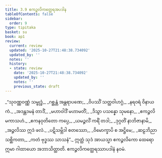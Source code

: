 ```yaml
---
title: 3.9 ဧကဉ္ဇလိကတ္ထေရအပဒါန
tableOfContents: false
sidebar:
  order: 9
type: tipitaka
basket: su
book: ap1
review:
  current: review
  updated: '2025-10-27T21:48:38.734092'
  updated_by: ''
  notes: ''
  history:
  - state: review
    date: '2025-10-27T21:48:38.734092'
    updated_by: ''
    notes: ''
    previous_state: draft
---
```



<ReviewStatus review={frontmatter.review} showDetails={true} />

<HypothesisAnnotation frontmatter={frontmatter} />

<DynamicBreadcrumb />

<Division number="180" book="ap1" e="ch" v="20" p="89">

<Paragraph number="1055" type="verses" book="ap1">
_“သုဝဏ္ဏဝဏ္ဏံ သမ္ဗုဒ္ဓံ,_  
_ဂစ္ဆန္တံ အန္တရာပဏေ;_  
_ဝိပဿိံ သတ္ထဝါဟဂ္ဂံ,_  
_နရဝရံ ဝိနာယကံ._  

</Paragraph>

</Division>
<Division number="181" book="ap1" e="ch" v="20" p="89">

<Paragraph number="1056" type="verses" book="ap1">
_အဒန္တဒမနံ တာဒိံ,_  
_မဟာဝါဒိံ မဟာမတိံ;_  
_ဒိသွာ ပသန္နော သုမနော,_  
_ဧကဉ္ဇလိမကာသဟံ._  

</Paragraph>

</Division>
<Division number="182" book="ap1" e="ch" v="20" p="89">

<Paragraph number="1057" type="verses" book="ap1">
_ဧကနဝုတိတော ကပ္ပေ,_  
_ယမဉ္ဇလိံ ကရိံ တဒါ;_  
_ဒုဂ္ဂတိံ နာဘိဇာနာမိ,_  
_အဉ္ဇလိဿ ဣဒံ ဖလံ._  

</Paragraph>

</Division>
<Division number="183" book="ap1" e="ch" v="20" p="89">

<Paragraph number="1058" type="verses" book="ap1">
_ပဋိသမ္ဘိဒါ စတဿော,_  
_ဝိမောက္ခာပိ စ အဋ္ဌိမေ;_  
_ဆဠဘိညာ သစ္ဆိကတာ,_  
_ကတံ ဗုဒ္ဓဿ သာသနံ”._  

</Paragraph>

<Paragraph number="1059" book="ap1">
ဣတ္ထံ သုဒံ အာယသ္မာ ဧကဉ္ဇလိကော ထေရော ဣမာ ဂါထာယော အဘာသိတ္ထာတိ.

</Paragraph>
</Division>

<Paragraph number="1060" type="center" book="ap1">
ဧကဉ္ဇလိကတ္ထေရဿာပဒါနံ နဝမံ.
</Paragraph>